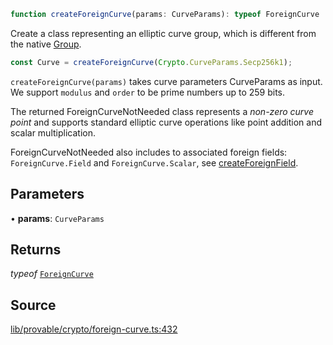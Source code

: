 ```ts
function createForeignCurve(params: CurveParams): typeof ForeignCurve
```

Create a class representing an elliptic curve group, which is different from the native [Group](../classes/Group.mdx).

```ts
const Curve = createForeignCurve(Crypto.CurveParams.Secp256k1);
```

`createForeignCurve(params)` takes curve parameters CurveParams as input.
We support `modulus` and `order` to be prime numbers up to 259 bits.

The returned ForeignCurveNotNeeded class represents a _non-zero curve point_ and supports standard
elliptic curve operations like point addition and scalar multiplication.

ForeignCurveNotNeeded also includes to associated foreign fields: `ForeignCurve.Field` and `ForeignCurve.Scalar`, see [createForeignField](createForeignField.mdx).

## Parameters

• **params**: `CurveParams`

## Returns

*typeof* [`ForeignCurve`](../classes/ForeignCurve.mdx)

## Source

[lib/provable/crypto/foreign-curve.ts:432](https://github.com/o1-labs/o1js/blob/6ebbc23710f6de023fea6d83dc93c5a914c571f2/src/lib/provable/crypto/foreign-curve.ts#L432)
